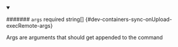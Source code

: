 
<details className="config-field" data-expandable="false" open>
<summary>

####### `args` <span class="config-field-required" data-required="false">required</span> <span class="config-field-type">string[]</span> <span class="config-field-default"></span> <span class="config-field-enum"></span> {#dev-containers-sync-onUpload-execRemote-args}

Args are arguments that should get appended to the command

</summary>



</details>
